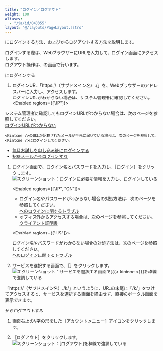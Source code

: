 ```yaml
---
title: "ログイン／ログアウト"
weight: 100
aliases:
  - "/ja/id/040355"
layout: "@/layouts/PageLayout.astro"
---
```




<Kintone />にログインする方法、および<Kintone />からログアウトする方法を説明します。

ログインする際は、WebブラウザーにURLを入力して、ログイン画面にアクセスします。  
ログアウト操作は、<Kintone />の画面で行います。  

<Heading id="login_trouble_login_logout_10"><Kintone />にログインする</Heading>

1. ログインURL「https://（サブドメイン名）.<CybozuCom />/」を、Webブラウザーのアドレスバーに入力し、アクセスします。<Wovn></Wovn>  
  ログインURLがわからない場合は、システム管理者に確認してください。  
<Enabled regions={["JP"]}>

  システム管理者に確認してもログインURLがわからない場合は、次のページを参照してください。  
  [ログインURLがわからない](/general/ja/id/020273.html)

  <Note>

    <Kintone />のURLが記載されたメールが手元に届いている場合は、次のページを参照して、<Kintone />にログインしてください。

  * [無料お試しを申し込み後にログインする](/k/ja/id/040141.html)
  * [招待メールからログインする](/k/ja/id/040140.html)

  </Note>
</Enabled>

1. ログイン画面で、ログイン名とパスワードを入力し、<Wovn>［ログイン］</Wovn>をクリックします。  
   <Img src="/k/kintone/img-ja/login_logout_02.png" alt="スクリーンショット：ログインに必要な情報を入力し、ログインしている" />

   <Enabled regions={["JP", "CN"]}>
   <Note>

   * ログイン名やパスワードがわからない場合の対処方法は、次のページを参照してください。  
    [<Service />へのログインに関するトラブル](/general/ja/id/020262.html)
   * オフィス外からアクセスする場合は、次のページを参照してください。  
    [クライアント証明書](/general/ja/id/020400.html)
   </Note>

   </Enabled>

   <Enabled regions={["US"]}>
   <Note>

   ログイン名やパスワードがわからない場合の対処方法は、次のページを参照してください。  
   [<Service />へのログインに関するトラブル](/general/ja/id/020262.html)
   </Note>

   </Enabled>

1. サービスを選択する画面で、<Wovn>［<Kintone />］</Wovn>をクリックします。  
   <Img src="/k/kintone/img-ja/login_logout_03.png" alt="スクリーンショット：サービスを選択する画面で[{{&lt; kintone &gt;}}]を枠線で強調している" />

<Hint>

「https://（サブドメイン名）.<CybozuCom />/k/」というように、URLの末尾に「/k/」をつけてアクセスすると、サービスを選択する画面を経由せず、直接<Kintone />のポータル画面を表示できます。<Wovn></Wovn>

</Hint>

<Heading id="login_trouble_login_logout_20"><Kintone />からログアウトする</Heading>

1. <Kintone />画面右上のV字の形をした<Wovn>［アカウントメニュー］</Wovn>アイコンをクリックします。

1. <Wovn>［ログアウト］</Wovn>をクリックします。  
   <Img src="/k/kintone/img-ja/login_logout_04.png" alt="スクリーンショット：[ログアウト]を枠線で強調している" />
